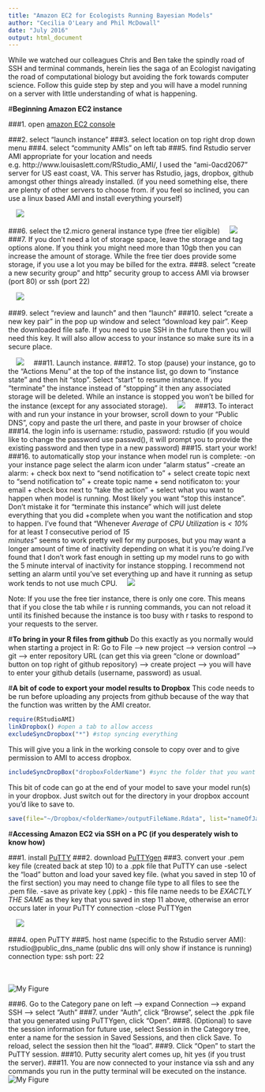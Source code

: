 ```yaml
---
title: "Amazon EC2 for Ecologists Running Bayesian Models"
author: "Cecilia O'Leary and Phil McDowall"
date: "July 2016"
output: html_document
---
```


While we watched our colleagues Chris and Ben take the spindly road of SSH and terminal commands, herein lies the saga of an Ecologist navigating the road of computational biology but avoiding the fork towards computer science. Follow this guide step by step and you will have a model running on a server with little understanding of what is happening.

#**Beginning Amazon EC2 instance**

###1. open [amazon EC2 console](https://console.aws.amazon.com/ec2/)

###2. select "launch instance"
###3. select location on top right drop down menu
###4. select "community AMIs" on left tab
###5. find Rstudio server AMI appropriate for your location and needs 
    e.g. http://www.louisaslett.com/RStudio_AMI/, I used the "ami-0acd2067" server for US east coast, VA. This 
    server has Rstudio, jags, dropbox, github amongst other things already installed.
    (if you need something else, there are plenty of other servers to choose from. if you 
    feel so inclined, you can use a linux based AMI and install everything yourself)

&nbsp;
&nbsp;
![](figure1.png)
&nbsp;
&nbsp;
    
###6. select the t2.micro general instance type (free tier eligible)
&nbsp;
&nbsp;
![](figure2.png)
&nbsp;
&nbsp;
###7. If you don't need a lot of storage space, leave the storage and tag options alone. If you think you might need more than 10gb then you can increase the amount of storage. While the free tier does provide some storage, if you use a lot you may be billed for the extra.
###8. select "create a new security group" and http" security group to access AMI via browser (port 80) or ssh (port 22)

&nbsp;
&nbsp;
![](figure3.png)
&nbsp;
&nbsp;

###9. select "review and launch" and then "launch"
###10. select "create a new key pair" in the pop up window and select "download key pair". Keep the downloaded file safe. If you need to use SSH in the future then you will need this key. It will also allow access to your instance so make sure its in a secure place.

&nbsp;
&nbsp;
![](figure4.png)
&nbsp;
&nbsp;
###11. Launch instance.
###12. To stop (pause) your instance, go to the "Actions Menu" at the top of the instance list, go down to "instance state" and then hit "stop". Select "start" to resume instance. If you "terminate" the instance instead of "stopping" it then any associated storage will be deleted. While an instance is stopped you won't be billed for the instance (except for any associated storage).
&nbsp;
&nbsp;
![](figure5.png)
&nbsp;
&nbsp;
###13. To interact with and run your instance in your browser, scroll down to your "Public DNS", copy and paste the url there, and paste in your browser of choice
###14. the login info is username: rstudio, password: rstudio (if you would like to change the password use passwd(), it will prompt you to provide the existing password and then type in a new password)
###15. start your work!
###16. to automatically stop your instance when model run is complete:
    -on your instance page select the alarm icon under "alarm status"
    -create an alarm:
      + check box next to "send notification to"
      + select create topic next to "send notification to"
      + create topic name
      + send notificaton to: your email
      + check box next to "take the action"
      + select what you want to happen when model is running. Most likely you want "stop this instance". 
      Don't mistake it for "terminate this instance" which will just delete everything that you did
      +complete when you want the notification and stop to happen. I've found that "Whenever *Average* 
      of *CPU Utilization* is *< 10%* for at least *1* consecutive period of *15*        
      *minutes*" seems to work pretty well for my purposes, but you may want a longer amount of time of 
      inactivity depending on what it is you're doing.I've found that I don't work fast enough in setting 
      up my model runs to go with the 5 minute interval of inactivity for instance stopping.
I recommend not setting an alarm until you've set everything up and have it running as setup work tends to not use much CPU.
&nbsp;
&nbsp;
![](figure10.png)
&nbsp;
&nbsp;

Note: If you use the free tier instance, there is only one core. This means that if you close the tab while r is running commands, you can not reload it until its finished because the instance is too busy with r tasks to respond to your requests to the server. 

#**To bring in your R files from github**
Do this exactly as you normally would when starting a project in R:
Go to File --> new project --> version control --> git --> enter repository URL (can get this via green
"clone or download" button on top right of github repository) --> create project --> you will have to 
enter your github details (username, password) as usual.

#**A bit of code to export your model results to Dropbox**
This code needs to be run before uploading any projects from github because of the way that the function was written by the AMI creator.
```r
require(RStudioAMI)
linkDropbox() #open a tab to allow access
excludeSyncDropbox("*") #stop syncing everything
```
This will give you a link in the working console to copy over and to give permission to AMI to access dropbox.

```r
includeSyncDropBox("dropboxFolderName") #sync the folder that you want to upload your results to
```
This bit of code can go at the end of your model to save your model run(s) in your dropbox. Just switch out <foldername> for the directory in your dropbox account you'd like to save to.
```r
save(file="~/Dropbox/<folderName>/outputFileName.Rdata", list="nameOfJagsOutput") #save model output in that folder on dropbox
```
#**Accessing Amazon EC2 via SSH on a PC (if you desperately wish to know how)**

###1. install [PuTTY](http://www.chiark.greenend.org.uk/~sgtatham/putty/download.html)
###2. download [PuTTYgen](http://www.chiark.greenend.org.uk/~sgtatham/putty/download.html)
###3. convert your .pem key file (created back at step 10) to a .ppk file that PuTTY can use
    -select the "load" button and load your saved key file. (what you saved in step 10 of the first section) 
    you may need to change file type to all files to see the .pem file.
    -save as private key (.ppk) - this file name needs to be *EXACTLY THE SAME* as they key that you saved in 
    step 11 above, otherwise an error occurs later in your PuTTY connection
    -close PuTTYgen
    
&nbsp;
&nbsp;
![](figure6.png)
&nbsp;
&nbsp;

###4. open PuTTY
###5. host name (specific to the Rstudio server AMI): rstudio@public_dns_name
    (public dns will only show if instance is running)
    connection type: ssh
    port: 22
    
&nbsp;    
&nbsp;    
![My Figure](figure7.png)
&nbsp;
&nbsp;

###6. Go to the Category pane on left --> expand Connection --> expand SSH --> select "Auth"
###7. under "Auth", click "Browse", select the .ppk file that you generated using PuTTYgen, click "Open".
###8. (Optional) to save the session information for future use, select Session in the Category tree, enter a name for the session in Saved Sessions, and then click Save. To reload, select the session then hit the "load".
###9. Click "Open" to start the PuTTY session.
###10. Putty security alert comes up, hit yes (if you trust the server).
###11. You are now connected to your instance via ssh and any commands you run in the putty terminal will be executed on the instance.
&nbsp;
&nbsp;
![My Figure](figure8.png)
&nbsp;
